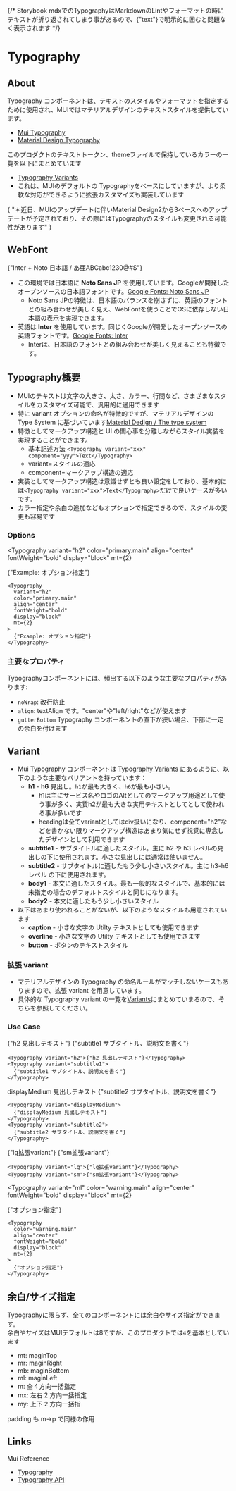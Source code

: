 
<Meta title="Tokens/Typography/Info" />

<ThemeProvider theme={theme}>
<Container>
{/* Storybook mdxでのTypographyはMarkdownのLintやフォーマットの時にテキストが折り返されてしまう事があるので、{"text"}で明示的に囲むと問題なく表示されます */}

# Typography

## About

Typography コンポーネントは、テキストのスタイルやフォーマットを指定するために使用され、MUIではマテリアルデザインのテキストスタイルを提供しています。

- [Mui Typography](https://mui.com/material-ui/react-typography/)
- [Material Design Typography](https://material.io/design/typography/the-type-system.html)

このプロダクトのテキストトークン、themeファイルで保持しているカラーの一覧を以下にまとめています

- [Typography Variants](/story/tokens-typography--vatiants)
- これは、MUIのデフォルトの Typographyをベースにしていますが、より柔軟な対応ができるように拡張カスタマイズも実装しています

<Typography color={theme.palette.secondary.main} variant="xs">
  {
    "＊近日、MUIのアップデートに伴いMaterial Design2から3ベースへのアップデートが予定されており、その際にはTypographyのスタイルも変更される可能性があります"
  }
</Typography>

## WebFont

<Typography color={theme.palette.text.secondary} variant="xl">
  {"Inter + Noto 日本語 / あ亜ABCabc1230@#$"}
</Typography>

- この環境では日本語に **Noto Sans JP** を使用しています。Googleが開発したオープンソースの日本語フォントです。[Google Fonts: Noto Sans JP](https://fonts.google.com/specimen/Noto+Sans+JP)
  - Noto Sans JPの特徴は、日本語のバランスを崩さずに、英語のフォントとの組み合わせが美しく見え、WebFontを使うことでOSに依存しない日本語の表示を実現できます。
- 英語は **Inter** を使用しています。同じくGoogleが開発したオープンソースの英語フォントです。[Google Fonts: Inter](https://fonts.google.com/specimen/Inter)
  - Interは、日本語のフォントとの組み合わせが美しく見えることも特徴です。

## Typography概要

- MUIのテキストは文字の大きさ、太さ、カラー、行間など、さまざまなスタイルをカスタマイズ可能で、汎用的に適用できます
- 特に variant オプションの命名が特徴的ですが、マテリアルデザインの Type System に基づいています[Material Dedign / The type system](https://m2.material.io/design/typography/the-type-system.html#type-scale)
- 特徴としてマークアップ構造と UI の関心事を分離しながらスタイル実装を実現することができます。
  - 基本記述方法 `<Typography variant="xxx" component="yyy">Text</Typography>`
  - variant=スタイルの適応
  - component=マークアップ構造の適応
- 実装としてマークアップ構造は意識せずとも良い設定をしており、基本的には`<Typography variant="xxx">Text</Typography>`だけで良いケースが多いです。
- カラー指定や余白の追加などもオプションで指定できるので、スタイルの変更も容易です

### Options

<Typography
  variant="h2"
  color="primary.main"
  align="center"
  fontWeight="bold"
  display="block"
  mt={2}
>
  {"Example: オプション指定"}
</Typography>

```tsx
<Typography
  variant="h2"
  color="primary.main"
  align="center"
  fontWeight="bold"
  display="block"
  mt={2}
>
  {"Example: オプション指定"}
</Typography>
```

### 主要なプロパティ

Typographyコンポーネントには、頻出する以下のような主要なプロパティがあります:

- <code>noWrap</code>: 改行防止
- <code>align</code>: textAlign です。"center"や"left/right"などが使えます
- <code>gutterBottom</code> Typography
  コンポーネントの直下が狭い場合、下部に一定の余白を付けます

## Variant

- Mui Typography コンポーネントは [Typography Variants](/story/tokens-typography--vatiants) にあるように、以下のような主要なバリアントを持っています：
  - **h1** - **h6** 見出し。`h1`が最も大きく、`h6`が最も小さい。
    - h1は主にサービス名やロゴのAltとしてのマークアップ用途として使う事が多く、実質h2が最も大きな実用テキストとしてとして使われる事が多いです
    - headingは全てvariantとしてはdiv扱いになり、component="h2"などを書かない限りマークアップ構造はあまり気にせず視覚に専念したデザインとして利用できます
  - **subtitle1** - サブタイトルに適したスタイル。主に h2 や h3 レベルの見出しの下に使用されます。小さな見出しには通常は使いません。
  - **subtitle2** - サブタイトルに適したもう少し小さいスタイル。主に h3-h6 レベル の下に使用されます。
  - **body1** - 本文に適したスタイル。最も一般的なスタイルで、基本的には未指定の場合のデフォルトスタイルと同じになります。
  - **body2** - 本文に適したもう少し小さいスタイル
- 以下はあまり使われることがないが、以下のようなスタイルも用意されています
  - **caption** - 小さな文字の Utilty テキストとしても使用できます
  - **overline** - 小さな文字の Utilty テキストとしても使用できます
  - **button** - ボタンのテキストスタイル

### 拡張 variant

- マテリアルデザインの Typography の命名ルールがマッチしないケースもありますので、拡張 variant を用意しています。
- 具体的な Typography variant の一覧を[Variants](/story/tokens-typography--vatiants)にまとめていまるので、そちらを参照してください。

### Use Case

<Box mt={3}>

<Typography variant="h2">{"h2 見出しテキスト"}</Typography>
<Typography variant="subtitle1">
  {"subtitle1 サブタイトル、説明文を書く"}
</Typography>
```tsx
<Typography variant="h2">{"h2 見出しテキスト"}</Typography>
<Typography variant="subtitle1">
  {"subtitle1 サブタイトル、説明文を書く"}
</Typography>
```

<Typography variant="displayMedium">displayMedium 見出しテキスト</Typography>
<Typography variant="subtitle2">
  {"subtitle2 サブタイトル、説明文を書く"}
</Typography>
```tsx
<Typography variant="displayMedium">
  {"displayMedium 見出しテキスト"}
</Typography>
<Typography variant="subtitle2">
  {"subtitle2 サブタイトル、説明文を書く"}
</Typography>
```

<Typography variant="lg">{"lg拡張variant"}</Typography>
<Typography variant="sm">{"sm拡張variant"}</Typography>
```tsx
<Typography variant="lg">{"lg拡張variant"}</Typography>
<Typography variant="sm">{"sm拡張variant"}</Typography>
```

<Typography
  variant="ml"
  color="warning.main"
  align="center"
  fontWeight="bold"
  display="block"
  mt={2}
>
  {"オプション指定"}
</Typography>
```tsx
<Typography
  color="warning.main"
  align="center"
  fontWeight="bold"
  display="block"
  mt={2}
>
  {"オプション指定"}
</Typography>
```

</Box>

## 余白/サイズ指定

Typographyに限らず、全てのコンポーネントには余白やサイズ指定ができます。<br/>
余白やサイズはMUIデフォルトは8ですが、このプロダクトでは`4`を基本としています

- mt: maginTop
- mr: maginRight
- mb: maginBottom
- ml: maginLeft
- m: 全４方向一括指定
- mx: 左右 2 方向一括指定
- my: 上下 2 方向一括指

padding も m→p で同様の作用

## Links

Mui Reference

- [Typography](https://mui.com/components/typography/)
- [Typography API](https://mui.com/api/typography/)

</Container>
</ThemeProvider>
